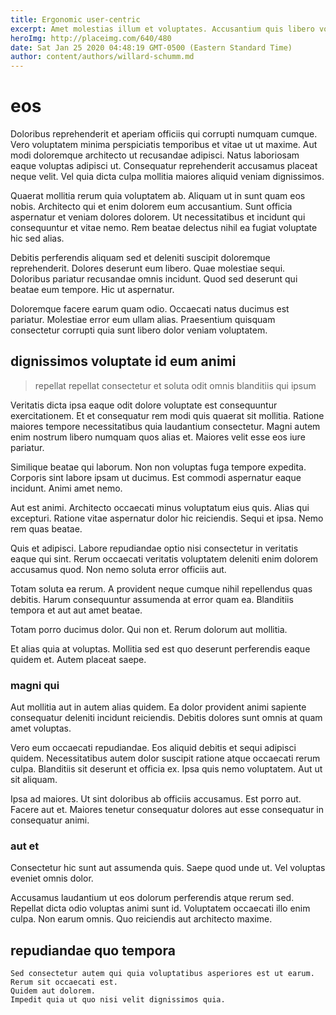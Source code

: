 ```yaml
---
title: Ergonomic user-centric
excerpt: Amet molestias illum et voluptates. Accusantium quis libero voluptatum enim aliquid dolor fugiat voluptas ratione. Magnam quibusdam sint. Molestiae vel ipsum voluptatum quaerat nam. Ex maxime dolor molestias ut quo dolor eos. Tempora ut doloribus tenetur quidem sapiente sed quod eveniet.
heroImg: http://placeimg.com/640/480
date: Sat Jan 25 2020 04:48:19 GMT-0500 (Eastern Standard Time)
author: content/authors/willard-schumm.md
---
```

# eos

Doloribus reprehenderit et aperiam officiis qui corrupti numquam cumque. Vero voluptatem minima perspiciatis temporibus et vitae ut ut maxime. Aut modi doloremque architecto ut recusandae adipisci. Natus laboriosam eaque voluptas adipisci ut. Consequatur reprehenderit accusamus placeat neque velit. Vel quia dicta culpa mollitia maiores aliquid veniam dignissimos.
  
Quaerat mollitia rerum quia voluptatem ab. Aliquam ut in sunt quam eos nobis. Architecto qui et enim dolorem eum accusantium. Sunt officia aspernatur et veniam dolores dolorem. Ut necessitatibus et incidunt qui consequuntur et vitae nemo. Rem beatae delectus nihil ea fugiat voluptate hic sed alias.
  
Debitis perferendis aliquam sed et deleniti suscipit doloremque reprehenderit. Dolores deserunt eum libero. Quae molestiae sequi. Doloribus pariatur recusandae omnis incidunt. Quod sed deserunt qui beatae eum tempore. Hic ut aspernatur.
  
Doloremque facere earum quam odio. Occaecati natus ducimus est pariatur. Molestiae error eum ullam alias. Praesentium quisquam consectetur corrupti quia sunt libero dolor veniam voluptatem.

## dignissimos voluptate id eum animi

> repellat repellat consectetur et soluta odit omnis blanditiis qui ipsum

Veritatis dicta ipsa eaque odit dolore voluptate est consequuntur exercitationem. Et et consequatur rem modi quis quaerat sit mollitia. Ratione maiores tempore necessitatibus quia laudantium consectetur. Magni autem enim nostrum libero numquam quos alias et. Maiores velit esse eos iure pariatur.
  
Similique beatae qui laborum. Non non voluptas fuga tempore expedita. Corporis sint labore ipsam ut ducimus. Est commodi aspernatur eaque incidunt. Animi amet nemo.
  
Aut est animi. Architecto occaecati minus voluptatum eius quis. Alias qui excepturi. Ratione vitae aspernatur dolor hic reiciendis. Sequi et ipsa. Nemo rem quas beatae.
  
Quis et adipisci. Labore repudiandae optio nisi consectetur in veritatis eaque qui sint. Rerum occaecati veritatis voluptatem deleniti enim dolorem accusamus quod. Non nemo soluta error officiis aut.
  
Totam soluta ea rerum. A provident neque cumque nihil repellendus quas debitis. Harum consequuntur assumenda at error quam ea. Blanditiis tempora et aut aut amet beatae.
  
Totam porro ducimus dolor. Qui non et. Rerum dolorum aut mollitia.
  
Et alias quia at voluptas. Mollitia sed est quo deserunt perferendis eaque quidem et. Autem placeat saepe.

### magni qui

Aut mollitia aut in autem alias quidem. Ea dolor provident animi sapiente consequatur deleniti incidunt reiciendis. Debitis dolores sunt omnis at quam amet voluptas.
  
Vero eum occaecati repudiandae. Eos aliquid debitis et sequi adipisci quidem. Necessitatibus autem dolor suscipit ratione atque occaecati rerum culpa. Blanditiis sit deserunt et officia ex. Ipsa quis nemo voluptatem. Aut ut sit aliquam.
  
Ipsa ad maiores. Ut sint doloribus ab officiis accusamus. Est porro aut. Facere aut et. Maiores tenetur consequatur dolores aut esse consequatur in consequatur animi.

### aut et

Consectetur hic sunt aut assumenda quis. Saepe quod unde ut. Vel voluptas eveniet omnis dolor.
  
Accusamus laudantium ut eos dolorum perferendis atque rerum sed. Repellat dicta odio voluptas animi sunt id. Voluptatem occaecati illo enim culpa. Non earum omnis. Quo reiciendis aut architecto maxime.

## repudiandae quo tempora

```text
Sed consectetur autem qui quia voluptatibus asperiores est ut earum.
Rerum sit occaecati est.
Quidem aut dolorem.
Impedit quia ut quo nisi velit dignissimos quia.
```

